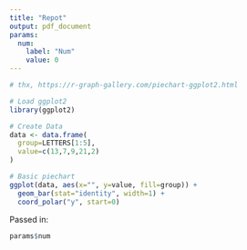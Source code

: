 ```yaml
---
title: "Repot"
output: pdf_document
params: 
  num:
    label: "Num"
    value: 0
---
```


```r
# thx, https://r-graph-gallery.com/piechart-ggplot2.html

# Load ggplot2
library(ggplot2)

# Create Data
data <- data.frame(
  group=LETTERS[1:5],
  value=c(13,7,9,21,2)
)

# Basic piechart
ggplot(data, aes(x="", y=value, fill=group)) +
  geom_bar(stat="identity", width=1) +
  coord_polar("y", start=0)
```

Passed in:

```r
params$num
```
